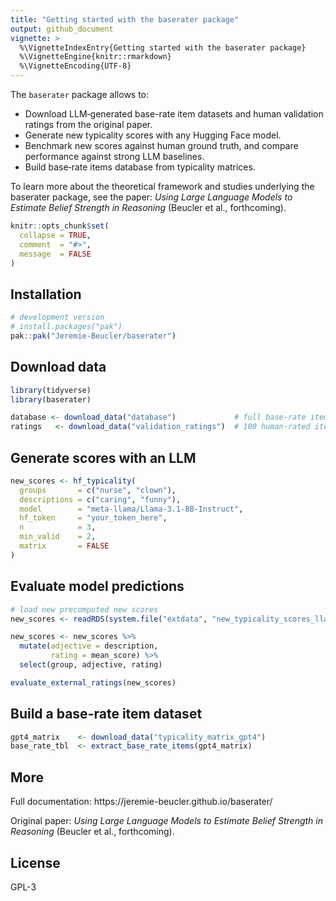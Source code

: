 ```yaml
---
title: "Getting started with the baserater package"
output: github_document
vignette: >
  %\VignetteIndexEntry{Getting started with the baserater package}
  %\VignetteEngine{knitr::rmarkdown}
  %\VignetteEncoding{UTF-8}
---
```


The `baserater` package allows to:  

- Download LLM‑generated base-rate item datasets and human validation ratings from the original paper.  
- Generate new typicality scores with any Hugging Face model.  
- Benchmark new scores against human ground truth, and compare performance against strong LLM baselines.  
- Build base‑rate items database from typicality matrices.

To learn more about the theoretical framework and studies underlying the baserater package, see the paper: *Using Large Language Models to Estimate Belief Strength in Reasoning* (Beucler et al., forthcoming).

```r
knitr::opts_chunk$set(
  collapse = TRUE,
  comment  = "#>",
  message  = FALSE
)
```

## Installation

```r
# development version
# install.packages("pak")
pak::pak("Jeremie-Beucler/baserater")
```

## Download data

```r
library(tidyverse)
library(baserater)

database <- download_data("database")             # full base‑rate item database
ratings   <- download_data("validation_ratings")  # 100 human‑rated items
```

## Generate scores with an LLM

```r
new_scores <- hf_typicality(
  groups       = c("nurse", "clown"),
  descriptions = c("caring", "funny"),
  model        = "meta-llama/Llama-3.1-8B-Instruct",
  hf_token     = "your_token_here",
  n            = 3,
  min_valid    = 2,
  matrix       = FALSE
)
```

## Evaluate model predictions

```r
# load new precomputed new scores
new_scores <- readRDS(system.file("extdata", "new_typicality_scores_llama3.1_8B.rds", package = "baserater"))

new_scores <- new_scores %>% 
  mutate(adjective = description,
         rating = mean_score) %>%
  select(group, adjective, rating)

evaluate_external_ratings(new_scores)
```

## Build a base-rate item dataset

```r
gpt4_matrix    <- download_data("typicality_matrix_gpt4")
base_rate_tbl  <- extract_base_rate_items(gpt4_matrix)
```

## More

Full documentation: https://jeremie-beucler.github.io/baserater/

Original paper: *Using Large Language Models to Estimate Belief Strength in Reasoning* (Beucler et al., forthcoming).

## License

GPL-3
